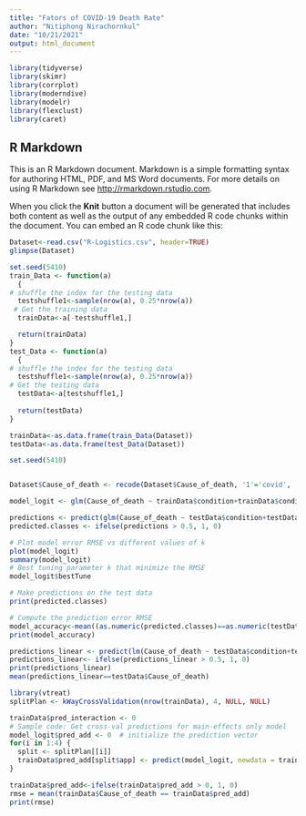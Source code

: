 ---
title: "Fators of COVID-19 Death Rate"
author: "Nitiphong Nirachornkul"
date: "10/21/2021"
output: html_document
---

```{r setup, include=FALSE}
library(tidyverse)
library(skimr)
library(corrplot)
library(moderndive)
library(modelr)
library(flexclust)
library(caret)
```



## R Markdown

This is an R Markdown document. Markdown is a simple formatting syntax for authoring HTML, PDF, and MS Word documents. For more details on using R Markdown see <http://rmarkdown.rstudio.com>.

When you click the **Knit** button a document will be generated that includes both content as well as the output of any embedded R code chunks within the document. You can embed an R code chunk like this:

```{r cars}
Dataset<-read.csv("R-Logistics.csv", header=TRUE)
glimpse(Dataset)

```

```{r pressure, echo=FALSE}
set.seed(5410)
train_Data <- function(a) 
  {
# shuffle the index for the testing data
  testshuffle1<-sample(nrow(a), 0.25*nrow(a))
 # Get the training data
  trainData<-a[-testshuffle1,]

  return(trainData)  
}
test_Data <- function(a) 
  {
# shuffle the index for the testing data
  testshuffle1<-sample(nrow(a), 0.25*nrow(a))
# Get the testing data
  testData<-a[testshuffle1,]
 
  return(testData)  
}

trainData<-as.data.frame(train_Data(Dataset))
testData<-as.data.frame(test_Data(Dataset))


```


```{r pressure, echo=FALSE}
set.seed(5410)


Dataset$Cause_of_death <- recode(Dataset$Cause_of_death, '1'='covid', '0'='noncovid')

model_logit <- glm(Cause_of_death ~ trainData$condition+trainData$condition_group+year+month+age_group, family="binomial", weight = trainData$death_rate, data = trainData)


```


```{r}

predictions <- predict(glm(Cause_of_death ~ testData$condition+testData$condition_group+year+month+age_group, family="binomial", weight = testData$death_rate, data = testData), type = "response") 
predicted.classes <- ifelse(predictions > 0.5, 1, 0)

# Plot model error RMSE vs different values of k
plot(model_logit)
summary(model_logit)
# Best tuning parameter k that minimize the RMSE
model_logit$bestTune

# Make predictions on the test data
print(predicted.classes)

# Compute the prediction error RMSE
model_accuracy<-mean((as.numeric(predicted.classes)==as.numeric(testData$Cause_of_death)))
print(model_accuracy)
```


```{r pressure, echo=FALSE}

predictions_linear <- predict(lm(Cause_of_death ~ testData$condition+testData$condition_group+year+month+age_group, weight = testData$death_rate, data = testData), type = "response") 
predictions_linear<- ifelse(predictions_linear > 0.5, 1, 0)
print(predictions_linear)
mean(predictions_linear==testData$Cause_of_death)


```
```{r}
library(vtreat)
splitPlan <- kWayCrossValidation(nrow(trainData), 4, NULL, NULL)

trainData$pred_interaction <- 0
# Sample code: Get cross-val predictions for main-effects only model
model_logit$pred_add <- 0  # initialize the prediction vector
for(i in 1:4) {
  split <- splitPlan[[i]]
  trainData$pred_add[split$app] <- predict(model_logit, newdata = trainData)
}

trainData$pred_add<-ifelse(trainData$pred_add > 0, 1, 0)
rmse = mean(trainData$Cause_of_death == trainData$pred_add)
print(rmse)


```
